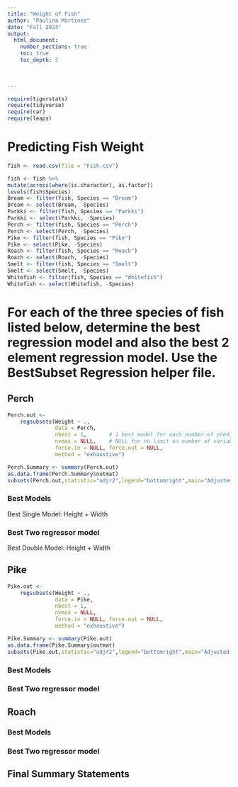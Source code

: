 ```yaml
---
title: "Weight of Fish"
author: "Paulina Martinez"
date: "Fall 2023"  
output: 
  html_document:
    number_sections: true
    toc: true
    toc_depth: 5

 
    
---
```



```r
require(tigerstats)
require(tidyverse)
require(car)
require(leaps)
```

# Predicting Fish Weight
```r
fish <- read.csv(file = "Fish.csv")
```

```r
 
fish <- fish %>%
mutate(across(where(is.character), as.factor))
levels(fish$Species)
Bream <- filter(fish, Species == "Bream")
Bream <- select(Bream, -Species) 
Parkki <- filter(fish, Species == "Parkki")
Parkki <- select(Parkki, -Species) 
Perch <- filter(fish, Species == "Perch")
Perch <- select(Perch, -Species) 
Pike <- filter(fish, Species == "Pike")
Pike <- select(Pike, -Species) 
Roach <- filter(fish, Species == "Roach")
Roach <- select(Roach, -Species) 
Smelt <- filter(fish, Species == "Smelt")
Smelt <- select(Smelt, -Species) 
Whitefish <- filter(fish, Species == "Whitefish")
Whitefish <- select(Whitefish, -Species) 
```

# For each of the three species of fish listed below, determine the best regression model and also the best 2 element regression model. Use the BestSubset Regression helper file.


## Perch

```r
Perch.out <-
    regsubsets(Weight ~ .,
               data = Perch,
               nbest = 1,       # 1 best model for each number of predictors
               nvmax = NULL,    # NULL for no limit on number of variables
               force.in = NULL, force.out = NULL,
               method = "exhaustive")

Perch.Summary <- summary(Perch.out)
as.data.frame(Perch.Summary$outmat)
subsets(Perch.out,statistic="adjr2",legend="bottomright",main="Adjusted R^2")
```

### Best Models

Best Single Model: Height + Width

### Best Two regressor model

Best Double Model: Height + Width

## Pike

```r
Pike.out <-
    regsubsets(Weight ~ .,
               data = Pike,
               nbest = 1,      
               nvmax = NULL,   
               force.in = NULL, force.out = NULL,
               method = "exhaustive")

Pike.Summary <- summary(Pike.out)
as.data.frame(Pike.Summary$outmat)
subsets(Pike.out,statistic="adjr2",legend="bottomright",main="Adjusted R^2")
```

### Best Models

### Best Two regressor model

## Roach

### Best Models

### Best Two regressor model

## Final Summary Statements